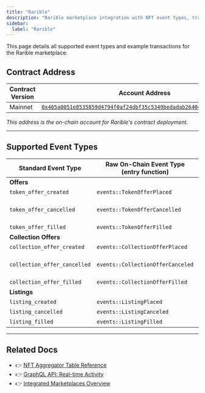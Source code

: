 ```yaml
---
title: "Rarible"
description: "Rarible marketplace integration with NFT event types, transaction examples, and compatibility with Aptos aggregator data pipeline"
sidebar:
  label: "Rarible"
---
```



<Aside type="note">
  This page details all supported event types and example transactions for the Rarible marketplace.
</Aside>

## Contract Address

| Contract Version | Account Address                                                                                                                                                                                                       |
| ---------------- | --------------------------------------------------------------------------------------------------------------------------------------------------------------------------------------------------------------------- |
| Mainnet          | [`0x465a0051e8535859d4794f0af24dbf35c5349bedadab26404b20b825035ee790`](https://explorer.aptoslabs.com/account/0x465a0051e8535859d4794f0af24dbf35c5349bedadab26404b20b825035ee790/modules/code/events?network=mainnet) |

_This address is the on-chain account for Rarible's contract deployment._

***

## Supported Event Types

| Standard Event Type          | Raw On-Chain Event Type (entry function) | Example Txn Version                                                         |
| ---------------------------- | ---------------------------------------- | --------------------------------------------------------------------------- |
| **Offers**                   |                                          |                                                                             |
| `token_offer_created`        | `events::TokenOfferPlaced`               | [1647787967](https://explorer.aptoslabs.com/txn/1647787967?network=mainnet) |
| `token_offer_cancelled`      | `events::TokenOfferCancelled`            | _No example provided (optional)_                                            |
| `token_offer_filled`         | `events::TokenOfferFilled`               | [1647790684](https://explorer.aptoslabs.com/txn/1647790684?network=mainnet) |
| **Collection Offers**        |                                          |                                                                             |
| `collection_offer_created`   | `events::CollectionOfferPlaced`          | [2202390104](https://explorer.aptoslabs.com/txn/2202390104?network=mainnet) |
| `collection_offer_cancelled` | `events::CollectionOfferCanceled`        | _No example provided (optional)_                                            |
| `collection_offer_filled`    | `events::CollectionOfferFilled`          | [2205653354](https://explorer.aptoslabs.com/txn/2205653354?network=mainnet) |
| **Listings**                 |                                          |                                                                             |
| `listing_created`            | `events::ListingPlaced`                  | [2417694028](https://explorer.aptoslabs.com/txn/2417694028?network=mainnet) |
| `listing_cancelled`          | `events::ListingCanceled`                | [2403151598](https://explorer.aptoslabs.com/txn/2403151598?network=mainnet) |
| `listing_filled`             | `events::ListingFilled`                  | [2395762995](https://explorer.aptoslabs.com/txn/2395762995?network=mainnet) |

***

## Related Docs

- 👉 [NFT Aggregator Table Reference](/build/indexer/nft-aggregator/nft-aggregator-table)
- 👉 [GraphQL API: Real-time Activity](/build/indexer/nft-aggregator/graphql-api)
- 👉 [Integrated Marketplaces Overview](/build/indexer/nft-aggregator/marketplaces)
